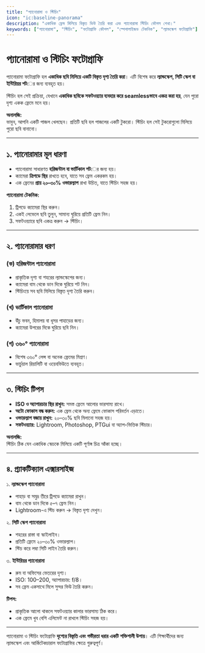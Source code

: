 ```yaml
---
title: "প্যানোরামা ও স্টিচিং"
icon: "ic:baseline-panorama"
description: "একাধিক ফ্রেম মিলিয়ে বিস্তৃত ভিউ তৈরি করা এবং প্যানোরামা স্টিচিং কৌশল শেখা।"
keywords: ["প্যানোরামা", "স্টিচিং", "ফটোগ্রাফি কৌশল", "স্পেশালাইজড টেকনিক", "ল্যান্ডস্কেপ ফটোগ্রাফি"]
---
```


# প্যানোরামা ও স্টিচিং ফটোগ্রাফি

প্যানোরামা ফটোগ্রাফি হল **একাধিক ছবি মিলিয়ে একটি বিস্তৃত দৃশ্য তৈরি করা**। এটি বিশেষ করে **ল্যান্ডস্কেপ, সিটি স্কেপ বা ইন্টিরিয়র শট**ের জন্য ব্যবহৃত হয়।  

স্টিচিং হল সেই প্রক্রিয়া, যেখানে **একাধিক ছবিকে সফটওয়্যার ব্যবহার করে seamlessভাবে একত্র করা হয়**, যেন পুরো দৃশ্য একক ফ্রেমে মনে হয়।  

**অনালজি:**  
ভাবুন, আপনি একটি পাজল খেলছেন। প্রতিটি ছবি হল পাজলের একটি টুকরো। স্টিচিং হল সেই টুকরোগুলো মিলিয়ে পুরো ছবি বানানো।  

---

## ১. প্যানোরামার মূল ধারণা

- প্যানোরামা সাধারণত **হরিজন্টাল বা ভার্টিকাল শট**ের জন্য হয়।  
- ক্যামেরা **ত্রিপডে স্থির** রাখতে হবে, যাতে সব ফ্রেম একরকম হয়।  
- এক ফ্রেমের **প্রায় ২০–৩০% ওভারল্যাপ** রাখা উচিত, যাতে স্টিচিং সহজ হয়।  

**প্যানোরামা টেকনিক:**
1. ট্রিপডে ক্যামেরা স্থির করুন।  
2. একই লেভেলে ছবি তুলুন, সামান্য ঘুরিয়ে প্রতিটি ফ্রেম নিন।  
3. সফটওয়্যারে ছবি একত্র করুন → স্টিচিং।  

---

## ২. প্যানোরামার ধরণ

### (ক) হরিজন্টাল প্যানোরামা
- প্রাকৃতিক দৃশ্য বা শহরের ল্যান্ডস্কেপের জন্য।  
- ক্যামেরা বাম থেকে ডান দিকে ঘুরিয়ে শট নিন।  
- স্টিচিংয়ে সব ছবি মিলিয়ে বিস্তৃত দৃশ্য তৈরি করুন।  

### (খ) ভার্টিকাল প্যানোরামা
- উঁচু ভবন, হিমালয় বা ধূসর পাহাড়ের জন্য।  
- ক্যামেরা উপরের দিকে ঘুরিয়ে ছবি নিন।  

### (গ) ৩৬০° প্যানোরামা
- বিশেষ ৩৬০° লেন্স বা অনেক ফ্রেমের মিশ্রণ।  
- ভার্চুয়াল রিয়ালিটি বা ওয়েবভিউতে ব্যবহৃত।  

---

## ৩. স্টিচিং টিপস

- **ISO ও অ্যাপারচার স্থির রাখুন:** সমস্ত ফ্রেমে আলোর ভারসাম্য রাখে।  
- **অটো ফোকাস বন্ধ করুন:** এক ফ্রেম থেকে অন্য ফ্রেমে ফোকাস পরিবর্তন এড়াতে।  
- **ওভারল্যাপ বজায় রাখুন:** ২০–৩০% ছবি মিলানো সহজ হয়।  
- **সফটওয়্যার:** Lightroom, Photoshop, PTGui বা অ্যাপ-ভিত্তিক স্টিচার।  

**অনালজি:**  
স্টিচিং ঠিক যেন একাধিক স্কেচকে মিলিয়ে একটি পূর্ণাঙ্গ চিত্র আঁকা হচ্ছে।  

---

## ৪. প্র্যাকটিক্যাল এক্সারসাইজ

১. **ল্যান্ডস্কেপ প্যানোরামা**  
   - পাহাড় বা সমুদ্র তীরে ট্রিপডে ক্যামেরা রাখুন।  
   - বাম থেকে ডান দিকে ৫–৭ ফ্রেম নিন।  
   - Lightroom-এ স্টিচ করুন → বিস্তৃত দৃশ্য দেখুন।  

২. **সিটি স্কেপ প্যানোরামা**  
   - শহরের রাস্তা বা স্কাইলাইন।  
   - প্রতিটি ফ্রেমে ২০–৩০% ওভারল্যাপ।  
   - স্টিচ করে লম্বা সিটি লাইন তৈরি করুন।  

৩. **ইন্টিরিয়র প্যানোরামা**  
   - রুম বা অফিসের ভেতরের দৃশ্য।  
   - ISO: 100–200, অ্যাপারচার: f/8।  
   - সব ফ্রেম একসাথে মিলে সুন্দর ভিউ তৈরি করুন।  

**টিপস:**  
- প্রাকৃতিক আলো থাকলে সফটওয়্যার কালার ভারসাম্য ঠিক করে।  
- এক ফ্রেমে খুব বেশি এলিমেন্ট না রাখলে স্টিচিং সহজ হয়।  

---

প্যানোরামা ও স্টিচিং ফটোগ্রাফি **দৃশ্যের বিস্তৃতি এবং গভীরতা ধরার একটি শক্তিশালী উপায়**। এটি শিক্ষার্থীদের জন্য ল্যান্ডস্কেপ এবং আর্কিটেকচারাল ফটোগ্রাফির ক্ষেত্রে গুরুত্বপূর্ণ।  